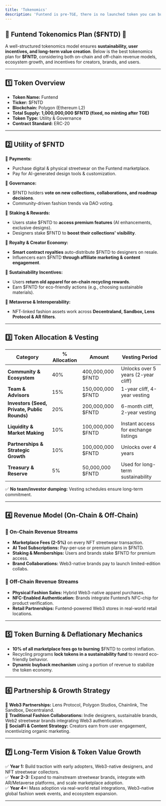 ```yaml
---
title: 'Tokenomics'
description: 'Funtend is pre-TGE, there is no launched token you can buy yet'
---
```


## **🔹 Funtend Tokenomics Plan ($FNTD) 🚀**  

A well-structured tokenomics model ensures **sustainability, user incentives, and long-term value creation**. Below is the best tokenomics plan for **$FNTD**, considering both on-chain and off-chain revenue models, ecosystem growth, and incentives for creators, brands, and users.  

---

## **1️⃣ Token Overview**  

- **Token Name:** Funtend  
- **Ticker:** $FNTD  
- **Blockchain:** Polygon (Ethereum L2)  
- **Total Supply:** **1,000,000,000 $FNTD (fixed, no minting after TGE)**  
- **Token Type:** Utility & Governance  
- **Contract Standard:** ERC-20  

---

## **2️⃣ Utility of $FNTD**  

🔹 **Payments:**  
- Purchase digital & physical streetwear on the Funtend marketplace.  
- Pay for AI-generated design tools & customization.  

🔹 **Governance:**  
- $FNTD holders **vote on new collections, collaborations, and roadmap decisions**.  
- Community-driven fashion trends via DAO voting.  

🔹 **Staking & Rewards:**  
- Users stake $FNTD to **access premium features** (AI enhancements, exclusive designs).  
- Designers stake $FNTD to **boost their collections’ visibility**.  

🔹 **Royalty & Creator Economy:**  
- **Smart contract royalties** auto-distribute $FNTD to designers on resale.  
- Influencers earn $FNTD **through affiliate marketing & content engagement**.  

🔹 **Sustainability Incentives:**  
- Users **return old apparel for on-chain recycling rewards**.  
- Earn $FNTD for eco-friendly actions (e.g., choosing sustainable materials).  

🔹 **Metaverse & Interoperability:**  
- NFT-linked fashion assets work across **Decentraland, Sandbox, Lens Protocol & AR filters**.  

---

## **3️⃣ Token Allocation & Vesting**  

| **Category**          | **% Allocation** | **Amount** | **Vesting Period** |
|----------------------|---------------|----------------|----------------|
| **Community & Ecosystem** | 40% | 400,000,000 $FNTD | Unlocks over 5 years (2-year cliff) |
| **Team & Advisors** | 15% | 150,000,000 $FNTD | 1-year cliff, 4-year vesting |
| **Investors (Seed, Private, Public Rounds)** | 20% | 200,000,000 $FNTD | 6-month cliff, 2-year vesting |
| **Liquidity & Market Making** | 10% | 100,000,000 $FNTD | Instant access for exchange listings |
| **Partnerships & Strategic Growth** | 10% | 100,000,000 $FNTD | Unlocks over 4 years |
| **Treasury & Reserve** | 5% | 50,000,000 $FNTD | Used for long-term sustainability |

✅ **No team/investor dumping:** Vesting schedules ensure long-term commitment.  

---

## **4️⃣ Revenue Model (On-Chain & Off-Chain)**  

### **🔹 On-Chain Revenue Streams**
- **Marketplace Fees (2-5%)** on every NFT streetwear transaction.  
- **AI Tool Subscriptions:** Pay-per-use or premium plans in $FNTD.  
- **Staking & Memberships:** Users and brands stake $FNTD for premium access.  
- **Brand Collaborations:** Web3-native brands pay to launch limited-edition collabs.  

### **🔹 Off-Chain Revenue Streams**
- **Physical Fashion Sales:** Hybrid Web3-native apparel purchases.  
- **NFC-Enabled Authentication:** Brands integrate Funtend’s NFC-chip for product verification.  
- **Retail Partnerships:** Funtend-powered Web3 stores in real-world retail locations.  

---

## **5️⃣ Token Burning & Deflationary Mechanics**  
- **10% of all marketplace fees go to burning** $FNTD to control inflation.  
- Recycling programs **lock tokens in a sustainability fund** to reward eco-friendly behavior.  
- **Dynamic buyback mechanism** using a portion of revenue to stabilize the token economy.  

---

## **6️⃣ Partnership & Growth Strategy**  
🔹 **Web3 Partnerships:** Lens Protocol, Polygon Studios, Chainlink, The Sandbox, Decentraland.  
🔹 **Traditional Fashion Collaborations:** Indie designers, sustainable brands, Web2 streetwear brands integrating Web3 authentication.  
🔹 **SocialFi & Content Strategy:** Creators earn from user engagement, incentivizing organic marketing.  

---

## **7️⃣ Long-Term Vision & Token Value Growth**  
✅ **Year 1:** Build traction with early adopters, Web3-native designers, and NFT streetwear collectors.  
✅ **Year 2-3:** Expand to mainstream streetwear brands, integrate with AR/Metaverse platforms, and scale marketplace adoption.  
✅ **Year 4+:** Mass adoption via real-world retail integrations, Web3-native global fashion week events, and ecosystem expansion.  

---
